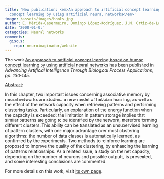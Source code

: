 ```yaml
---
title: 'New publication: <em>An approach to artificial concept learning based on human
  concept learning by using artificial neural networks</em>'
image: /assets/images/books.jpg
author: E. Mérida-Casermeiro, Domingo López-Rodríguez, J.M. Ortiz-de-Lazcano-Lobato
date: '2008-01-01'
categories: Neural networks
comments:
  giscus:
    repo: neuroimaginador/website
---
```


The work <u>An approach to artificial concept learning based on human concept learning by using artificial neural networks</u> has been published in <em>Advancing Artificial Intelligence Through Biological Process Applications, <em>pp. 130-145</em></em>.

<u>Abstract</u>:



In this chapter, two important issues concerning associative memory by neural networks are studied: a new model of hebbian learning, as well as the effect of the network capacity when retrieving patterns and performing clustering tasks. Particularly, an explanation of the energy function when the capacity is exceeded: the limitation in pattern storage implies that similar patterns are going to be identified by the network, therefore forming different clusters. This ability can be translated as an unsupervised learning of pattern clusters, with one major advantage over most clustering algorithms: the number of data classes is automatically learned, as confirmed by the experiments. Two methods to reinforce learning are proposed to improve the quality of the clustering, by enhancing the learning of patterns relationships. As a related issue, a study on the net capacity, depending on the number of neurons and possible outputs, is presented, and some interesting conclusions are commented.




For more details on this work, visit <a href='/publications/books/2008-advancingai'>its own page</a>.

